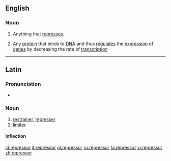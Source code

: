 {{also|Repressor}}
==English==

===Noun===
{{wikipedia}}
{{en-noun}}

# Anything that [[repress]]es.
# {{context|genetics|lang=en}} Any [[protein]] that binds to [[DNA]] and thus [[regulate]]s the [[expression]] of [[gene]]s by decreasing the rate of [[transcription]]

----
==Latin==

===Pronunciation===
* {{la-pronunc|repressor}}

===Noun===
{{la-noun|repressor|repressoris|repressōris|m|third}}

# [[restrainer]], [[represser]]
# [[limiter]]

====Inflection====
{{la-decl-3rd|repressor|repressōr}}

[[id:repressor]]
[[it:repressor]]
[[pl:repressor]]
[[ru:repressor]]
[[ta:repressor]]
[[vi:repressor]]
[[zh:repressor]]